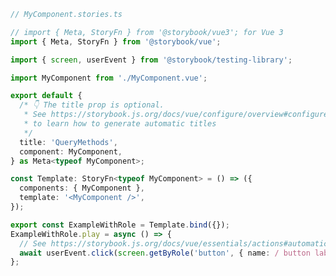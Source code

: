 ```ts
// MyComponent.stories.ts

// import { Meta, StoryFn } from '@storybook/vue3'; for Vue 3
import { Meta, StoryFn } from '@storybook/vue';

import { screen, userEvent } from '@storybook/testing-library';

import MyComponent from './MyComponent.vue';

export default {
  /* 👇 The title prop is optional.
   * See https://storybook.js.org/docs/vue/configure/overview#configure-story-loading
   * to learn how to generate automatic titles
   */
  title: 'QueryMethods',
  component: MyComponent,
} as Meta<typeof MyComponent>;

const Template: StoryFn<typeof MyComponent> = () => ({
  components: { MyComponent },
  template: '<MyComponent />',
});

export const ExampleWithRole = Template.bind({});
ExampleWithRole.play = async () => {
  // See https://storybook.js.org/docs/vue/essentials/actions#automatically-matching-args to learn how to setup logging in the Actions panel
  await userEvent.click(screen.getByRole('button', { name: / button label/i }));
};
```